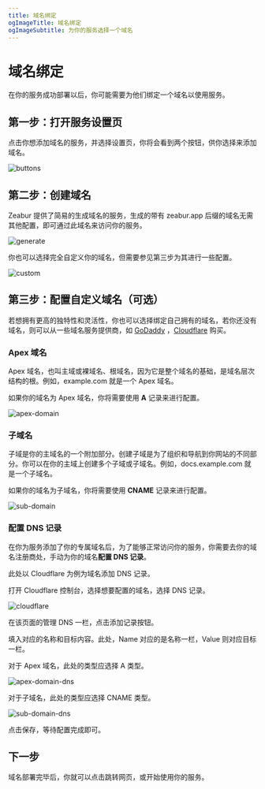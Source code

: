 ```yaml
---
title: 域名绑定
ogImageTitle: 域名绑定
ogImageSubtitle: 为你的服务选择一个域名
---
```


# 域名绑定

在你的服务成功部署以后，你可能需要为他们绑定一个域名以使用服务。

## 第一步：打开服务设置页

点击你想添加域名的服务，并选择设置页，你将会看到两个按钮，供你选择来添加域名。

![buttons](/deploy/domain/buttons.zh-CN.jpg)

## 第二步：创建域名

Zeabur 提供了简易的生成域名的服务，生成的带有 zeabur.app 后缀的域名无需其他配置，即可通过此域名来访问你的服务。

![generate](/deploy/domain/generate.zh-CN.jpg)

你也可以选择完全自定义你的域名，但需要参见第三步为其进行一些配置。

![custom](/deploy/domain/custom.zh-CN.jpg)

## 第三步：配置自定义域名（可选）

若想拥有更高的独特性和灵活性，你也可以选择绑定自己拥有的域名，若你还没有域名，则可以从一些域名服务提供商，如 [GoDaddy](https://www.godaddy.com) ，[Cloudflare](https://www.cloudflare.com) 购买。

### Apex 域名

Apex 域名，也叫主域或裸域名、根域名，因为它是整个域名的基础，是域名层次结构的根。例如，example.com 就是一个 Apex 域名。

如果你的域名为 Apex 域名，你将需要使用 **A** 记录来进行配置。

![apex-domain](/deploy/domain/apex-domain.zh-CN.jpg)

### 子域名

子域是你的主域名的一个附加部分。创建子域是为了组织和导航到你网站的不同部分。你可以在你的主域上创建多个子域或子域名。例如，docs.example.com 就是一个子域名。

如果你的域名为子域名，你将需要使用 **CNAME** 记录来进行配置。

![sub-domain](/deploy/domain/sub-domain.zh-CN.jpg)

### 配置 DNS 记录

在你为服务添加了你的专属域名后，为了能够正常访问你的服务，你需要去你的域名注册商处，手动为你的域名**配置 DNS 记录**。

此处以 Cloudflare 为例为域名添加 DNS 记录。

打开 Cloudflare 控制台，选择想要配置的域名，选择 DNS 记录。

![cloudflare](/deploy/domain/cloudflare.zh-CN.jpg)

在该页面的管理 DNS 一栏，点击添加记录按钮。

填入对应的名称和目标内容。此处，Name 对应的是名称一栏，Value 则对应目标一栏。

对于 Apex 域名，此处的类型应选择 A 类型。

![apex-domain-dns](/deploy/domain/apex-domain-dns.zh-CN.jpg)

对于子域名，此处的类型应选择 CNAME 类型。

![sub-domain-dns](/deploy/domain/sub-domain-dns.zh-CN.jpg)

点击保存，等待配置完成即可。

## 下一步

域名部署完毕后，你就可以点击跳转网页，或开始使用你的服务。
